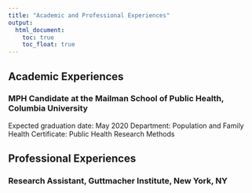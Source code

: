 ```yaml
---
title: "Academic and Professional Experiences"
output: 
  html_document:
    toc: true
    toc_float: true
---
```


## Academic Experiences

### MPH Candidate at the Mailman School of Public Health, Columbia University
Expected graduation date: May 2020
Department: Population and Family Health
Certificate: Public Health Research Methods 

## Professional Experiences

### Research Assistant, Guttmacher Institute, New York, NY

